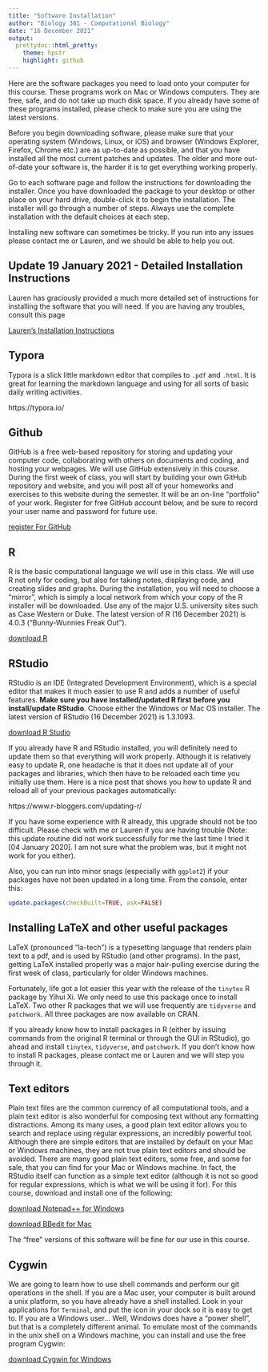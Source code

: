 ```yaml
---
title: "Software Installation"
author: "Biology 381 - Computational Biology"
date: "16 December 2021"
output:
  prettydoc::html_pretty:
    theme: hpstr
    highlight: github
---
```

Here are the software packages you need to load onto your computer for this course. These programs work on Mac or Windows computers. They are free, safe, and do not take up much disk space. If you already have some of these programs installed, please check to make sure you are using the latest versions.

Before you begin downloading software, please make sure that your operating system (Windows, Linux, or iOS) and browser (Windows Explorer, Firefox, Chrome etc.) are as up-to-date as possible, and that you have installed all the most current patches and updates. The older and more out-of-date your software is, the harder it is to get everything working properly.

Go to each software page and follow the instructions for downloading the installer. Once you have downloaded the package to your desktop or other place on your hard drive, double-click it to begin the installation. The installer will go through a number of steps. Always use the complete installation with the default choices at each step. 

Installing new software can sometimes be tricky. If you run into any issues please contact me or Lauren, and we should be able to help you out.


## Update 19 January 2021 - Detailed Installation Instructions

Lauren has graciously provided a much more detailed set of instructions for installing the software that you will need. If you are having any troubles, consult this page

[Lauren's Installation Instructions](Installation_Instructions.html)

## Typora

Typora is a slick little markdown editor that compiles to `.pdf` and `.html`. It is great for learning the markdown language and using for all sorts of basic daily writing activities. 

https://typora.io/

## Github

GitHub is a free web-based repository for storing and updating your computer code, collaborating with others on documents and coding, and hosting your webpages. We will use GitHub extensively in this course. During the first week of class, you will start by building your own GitHub repository and website, and you will post all of your homeworks and exercises to this website during the semester. It will be an on-line "portfolio" of your work. Register for free GitHub account below, and be sure to record your user name and password for future use.

[register For GitHub](https://github.com/)

## R
R is the basic computational language we will use in this class. We will use R not only for coding, but also for taking notes, displaying code, and creating slides and graphs. During the installation, you will need to choose a "mirror", which is simply a local network from which your copy of the R installer will be downloaded. Use any of the major U.S. university sites such as Case Western or Duke. The latest version of R (16 December 2021) is 4.0.3 ("Bunny-Wunnies Freak Out").   

[download R](https://www.r-project.org/)

## RStudio
RStudio is an IDE (Integrated Development Environment), which is a special editor that makes it much easier to use R and adds a number of useful features. **Make sure you have installed/updated R first before you install/update RStudio**. Choose either the Windows or Mac OS installer. The latest version of RStudio (16 December 2021) is 1.3.1093.



[download R Studio](https://www.rstudio.com/products/rstudio/download/)

If you already have R and RStudio installed, you will definitely need to update them so that everything will work properly. Although it is relatively easy to update R, one headache is that it does not update all of your packages and libraries, which then have to be reloaded each time you initially use them. Here is a nice post that shows you how to update R and reload all of your previous packages automatically:

https://www.r-bloggers.com/updating-r/

If you have some experience with R already, this upgrade should not be too difficult. Please check with me or Lauren if you are having trouble (Note: this update routine did not work successfully for me the last time I tried it [04 January 2020]. I am not sure what the problem was, but it might not work for you either).

Also, you can run into minor snags (especially with `ggplot2`) if your packages have not been updated in a long time. From the console, enter this:

```r
update.packages(checkBuilt=TRUE, ask=FALSE)
```

## Installing LaTeX and other useful packages
LaTeX (pronounced "la-tech") is a typesetting language that renders plain text to a pdf, and is used by RStudio (and other programs). In the past, getting LaTeX installed properly was a major hair-pulling exercise during the first week of class, particularly for older Windows machines.

Fortunately, life got a lot easier this year with the release of the `tinytex` R package by Yihui Xi. We only need to use this package once to install LaTeX. Two other R packages that we will use frequently are `tidyverse` and `patchwork`. All three packages are now available on CRAN.

If you already know how to install packages in R (either by issuing commands from the original R terminal or through the GUI in RStudio), go ahead and install `tinytex`, `tidyverse`, and `patchwork`. If you don't know how to install R packages, please contact me or Lauren and we will step you through it.

## Text editors
Plain text files are the common currency of all computational tools, and a plain text editor is also wonderful for composing text without any formatting distractions. Among its many uses, a good plain text editor allows you to search and replace using regular expressions, an incredibly powerful tool. Although there are simple editors that are installed by default on your Mac or Windows machines, they are not true plain text editors and should be avoided. There are many good plain text editors, some free, and some for sale, that you can find for your Mac or Windows machine. In fact, the RStudio itself can function as a simple text editor (although it is not so good for regular expressions, which is what we will be using it for). For this course, download and install one of the following: 


[download Notepad++ for Windows](https://notepad-plus-plus.org/)


[download BBedit for Mac](http://www.barebones.com/products/bbedit/index.html)

The "free" versions of this software will be fine for our use in this course.

## Cygwin
We are going to learn how to use shell commands and perform our git operations in the shell. If you are a Mac user, your computer is built around a unix platform, so you have already have a shell installed. Look in your applications for `Terminal`, and put the icon in your dock so it is easy to get to. If you are a Windows user... Well, Windows does have a "power shell", but that is a completely different animal. To emulate most of the commands in the unix shell on a Windows machine, you can install and use the free program Cygwin:

[download Cygwin for Windows](https://www.cygwin.com/)


